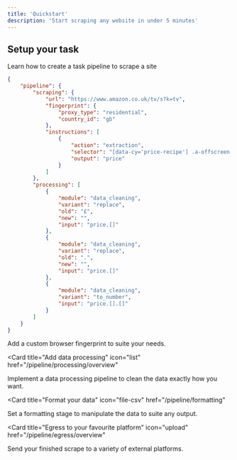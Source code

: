 ```yaml
---
title: 'Quickstart'
description: 'Start scraping any website in under 5 minutes'
---
```


## Setup your task

Learn how to create a task pipeline to scrape a site
```json
{
    "pipeline": {
        "scraping": {
            "url": "https://www.amazon.co.uk/tv/s?k=tv",
            "fingerprint": {
                "proxy_type": "residential",
                "country_id": "gb"
            },
            "instructions": [
                {
                    "action": "extraction",
                    "selector": "[data-cy='price-recipe'] .a-offscreen|text",
                    "output": "price"
                }
            ]
        },
        "processing": [
            {
                "module": "data_cleaning",
                "variant": "replace",
                "old": "£",
                "new": "",
                "input": "price.[]"
            },
            {
                "module": "data_cleaning",
                "variant": "replace",
                "old": ".",
                "new": "",
                "input": "price.[]"
            },
            {
                "module": "data_cleaning",
                "variant": "to_number",
                "input": "price.[].[]"
            }
        ]
    }
}
```

<CardGroup>

<Card title="Add a custom fingerprint" icon="fingerprint" href="/metadata/fingerprinting">
  Add a custom browser fingerprint to suite your needs.
</Card>

<Card
  title="Add data processing"
  icon="list"
  href="/pipeline/processing/overview"
>
  Implement a data processing pipeline to clean the data exactly how you want.
</Card>

<Card
  title="Format your data"
  icon="file-csv"
  href="/pipeline/formatting"
>
  Set a formatting stage to manipulate the data to suite any output.
</Card>

<Card
  title="Egress to your favourite platform"
  icon="upload"
  href="/pipeline/egress/overview"
>
  Send your finished scrape to a variety of external platforms.
</Card>

</CardGroup>
